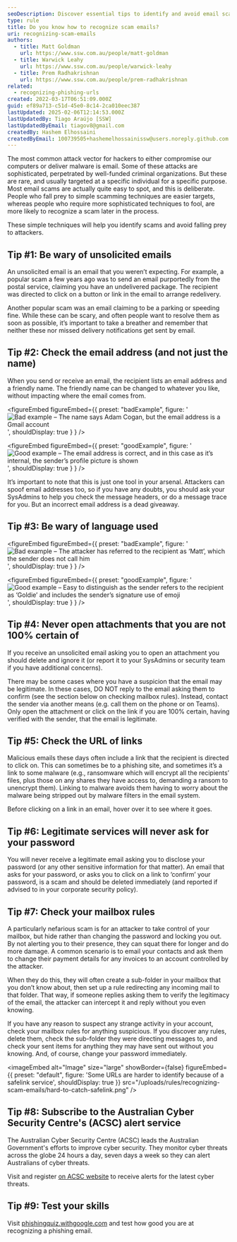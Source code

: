 ```yaml
---
seoDescription: Discover essential tips to identify and avoid email scams while enhancing your email security. Learn how to spot phishing attempts and protect yourself from malicious threats.
type: rule
title: Do you know how to recognize scam emails?
uri: recognizing-scam-emails
authors:
  - title: Matt Goldman
    url: https://www.ssw.com.au/people/matt-goldman
  - title: Warwick Leahy
    url: https://www.ssw.com.au/people/warwick-leahy
  - title: Prem Radhakrishnan
    url: https://www.ssw.com.au/people/prem-radhakrishnan
related:
  - recognizing-phishing-urls
created: 2022-03-17T06:51:09.000Z
guid: ef89a713-c51d-45e0-8c14-2ca010eec387
lastUpdated: 2025-02-06T12:14:53.000Z
lastUpdatedBy: Tiago Araújo [SSW]
lastUpdatedByEmail: tiagov8@gmail.com
createdBy: Hashem Elhossaini
createdByEmail: 100739505+hashemelhossainissw@users.noreply.github.com
---
```

The most common attack vector for hackers to either compromise our computers or deliver malware is email. Some of these attacks are sophisticated, perpetrated by well-funded criminal organizations. But these are rare, and usually targeted at a specific individual for a specific purpose.
Most email scams are actually quite easy to spot, and this is deliberate. People who fall prey to simple scamming techniques are easier targets, whereas people who require more sophisticated techniques to fool, are more likely to recognize a scam later in the process.

These simple techniques will help you identify scams and avoid falling prey to attackers.

## Tip #1: Be wary of unsolicited emails

An unsolicited email is an email that you weren’t expecting. For example, a popular scam a few years ago was to send an email purportedly from the postal service, claiming you have an undelivered package. The recipient was directed to click on a button or link in the email to arrange redelivery.

Another popular scam was an email claiming to be a parking or speeding fine. While these can be scary, and often people want to resolve them as soon as possible, it’s important to take a breather and remember that neither these nor missed delivery notifications get sent by email.

## Tip #2: Check the email address (and not just the name)

When you send or receive an email, the recipient lists an email address and a friendly name. The friendly name can be changed to whatever you like, without impacting where the email comes from.

<figureEmbed figureEmbed={{
  preset: "badExample",
  figure: '![Bad example – The name says Adam Cogan, but the email address is a Gmail account](email-scam-name.png)',
  shouldDisplay: true
} } />


<figureEmbed figureEmbed={{
  preset: "goodExample",
  figure: '![Good example – The email address is correct, and in this case as it’s internal, the sender’s profile picture is shown](good-email-example.png)',
  shouldDisplay: true
} } />


It’s important to note that this is just one tool in your arsenal. Attackers can spoof email addresses too, so if you have any doubts, you should ask your SysAdmins to help you check the message headers, or do a message trace for you. But an incorrect email address is a dead giveaway.

## Tip #3: Be wary of language used

<figureEmbed figureEmbed={{
  preset: "badExample",
  figure: '![Bad example – The attacker has referred to the recipient as ‘Matt’, which the sender does not call him](bad-language-example.png)',
  shouldDisplay: true
} } />


<figureEmbed figureEmbed={{
  preset: "goodExample",
  figure: '![Good example – Easy to distinguish as the sender refers to the recipient as ‘Goldie’ and includes the sender’s signature use of emoji](good-language-example.png)',
  shouldDisplay: true
} } />


## Tip #4: Never open attachments that you are not 100% certain of

If you receive an unsolicited email asking you to open an attachment you should delete and ignore it (or report it to your SysAdmins or security team if you have additional concerns).

There may be some cases where you have a suspicion that the email may be legitimate. In these cases, DO NOT reply to the email asking them to confirm (see the section below on checking mailbox rules). Instead, contact the sender via another means (e.g. call them on the phone or on Teams). Only open the attachment or click on the link if you are 100% certain, having verified with the sender, that the email is legitimate.

## Tip #5: Check the URL of links

Malicious emails these days often include a link that the recipient is directed to click on. This can sometimes be to a phishing site, and sometimes it’s a link to some malware (e.g., ransomware which will encrypt all the recipients’ files, plus those on any shares they have access to, demanding a ransom to unencrypt them). Linking to malware avoids them having to worry about the malware being stripped out by malware filters in the email system.

Before clicking on a link in an email, hover over it to see where it goes.

## Tip #6: Legitimate services will never ask for your password

You will never receive a legitimate email asking you to disclose your password (or any other sensitive information for that matter). An email that asks for your password, or asks you to click on a link to ‘confirm’ your password, is a scam and should be deleted immediately (and reported if advised to in your corporate security policy).

## Tip #7: Check your mailbox rules

A particularly nefarious scam is for an attacker to take control of your mailbox, but hide rather than changing the password and locking you out. By not alerting you to their presence, they can squat there for longer and do more damage. A common scenario is to email your contacts and ask them to change their payment details for any invoices to an account controlled by the attacker.

When they do this, they will often create a sub-folder in your mailbox that you don’t know about, then set up a rule redirecting any incoming mail to that folder. That way, if someone replies asking them to verify the legitimacy of the email, the attacker can intercept it and reply without you even knowing.

If you have any reason to suspect any strange activity in your account, check your mailbox rules for anything suspicious. If you discover any rules, delete them, check the sub-folder they were directing messages to, and check your sent items for anything they may have sent out without you knowing. And, of course, change your password immediately.


<imageEmbed
  alt="Image"
  size="large"
  showBorder={false}
  figureEmbed={{
    preset: "default",
    figure: 'Some URLs are harder to identify because of a safelink service',
    shouldDisplay: true
  }}
  src="/uploads/rules/recognizing-scam-emails/hard-to-catch-safelink.png"
/>

## Tip #8: Subscribe to the Australian Cyber Security Centre's (ACSC) alert service

The Australian Cyber Security Centre (ACSC) leads the Australian Government's efforts to improve cyber security.  They monitor cyber threats across the globe 24 hours a day, seven days a week so they can alert Australians of cyber threats.

Visit and register [on ACSC website](https://www.cyber.gov.au/acsc/register) to receive alerts for the latest cyber threats.

## Tip #9: Test your skills

Visit [phishingquiz.withgoogle.com](https://phishingquiz.withgoogle.com) and test how good you are at recognizing a phishing email.
